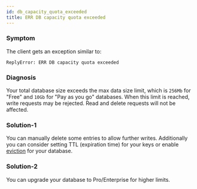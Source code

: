 ```yaml
---
id: db_capacity_quota_exceeded
title: ERR DB capacity quota exceeded
---
```


### Symptom
The client gets an exception similar to:
```
ReplyError: ERR DB capacity quota exceeded
```

### Diagnosis

Your total database size exceeds the max data size limit, which is `256Mb` for "Free" and `10Gb` for "Pay as you go" databases.
When this limit is reached, write requests may be rejected. Read and delete requests will not be affected.

### Solution-1
You can manually delete some entries to allow further writes. Additionally you can consider setting TTL (expiration time) for your keys
or enable [eviction](../features/eviction) for your database.

### Solution-2
You can upgrade your database to Pro/Enterprise for higher limits.
